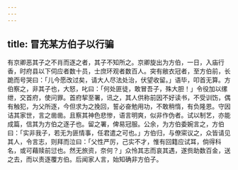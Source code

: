 ```yaml
---
---
---
```

title: 冒充某方伯子以行骗
---



有京卿恶其子之不肖而逐之者，其子不知所之。京卿旋出为方伯，一日，入庙行香，时府县以下伺应者数十员，士庶环观者数百人。突有敝衣冠者，至方伯前，长跪而号哭曰：「儿今愿改过矣，请大人尽法处治，伏望收留。」语毕，叩首无算。方伯察之，非其子也，大怒，叱曰：「何处匪徒，敢冒吾子，殊大胆！」令役加以缧绁，交首府，使问罪。首府挈至署，讯之，其人供称前因不好读书，不受训饬，偶有触犯，为父所逐，今但求为之挽回，誓必奋勉用功，不敢稍惰，有负隆恩。守因诘其家世，言之凿凿。且察其神色悲惨，语言明爽，似非作伪者。试以制艺，亦能成篇，信其为方伯之逐子也。留之署，俾易冠服。公余，为方伯委婉言之，方伯曰：「实非我子，若无为匪情事，任君遣之可也。」方伯归，与僚寀议之，众皆请见其人，令言志，则拜而泣曰：「父性严厉，己实不才，惟有回籍应试耳，倘得科名，或可藉赎前愆也。然无旅资，奈何？」众怜其志而哀其遇，遂赀助数百金，送之去，而以责逐覆方伯。后闻家人言，始知确非方伯子。